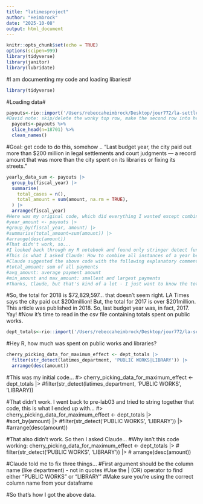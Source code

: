 ```yaml
---
title: "latimesproject"
author: "Heimbrock"
date: "2025-10-08"
output: html_document
---
```


```r
knitr::opts_chunk$set(echo = TRUE)
options(scipen=999)
library(tidyverse)
library(janitor)
library(lubridate)
```

#I am documenting my code and loading libaries#
```r
library(tidyverse)
```

#Loading data#

```r
payouts<-rio::import('/Users/rebeccaheimbrock/Desktop/jour772/la-settlements-analysis/input/payouts.xlsx', skip=1, header=TRUE)
#David note: skip/delete the wonky top row, make the second row into headers #Bex note: I got this code from David after fighting with Claude.
  payouts<-payouts %>% 
  slice_head(n=18701) %>% 
  clean_names()
```
#Goal: get code to do this, somehow .. "Last budget year, the city paid out more than $200 million in legal settlements and court judgments — a record amount that was more than the city spent on its libraries or fixing its streets."

```r
yearly_data_sum <- payouts |> 
  group_by(fiscal_year) |>
  summarise(
    total_cases = n(),
    total_amount = sum(amount, na.rm = TRUE),
  ) |> 
  arrange(fiscal_year)
#Here was my original code, which did everything I wanted except combine all instances of X year to make one data column per year: 
#year_amount <- payouts |> 
#group_by(fiscal_year, amount) |> 
#summarise(total_amount=sum(amount)) |> 
#arrange(desc(amount))
#That didn't work, so...
#I looked back through my R notebook and found only stringer detect functions.
#This is what I asked Claude: How to combine all instances of a year being mentioned in a spreadsheet? Claude then asked me to explain whether the data was in its own column, and how it was formatted.
#Claude suggested the above code with the following explanatory comment: #total_cases: number of payments made that year
#total_amount: sum of all payments
#avg_amount: average payment amount
#min_amount and max_amount: smallest and largest payments
#Thanks, Claude, but that's kind of a lot - I just want to know the total amount. So, all I included was total_amount.
```

#So, the total for 2018 is $72,829,597... that doesn't seem right. LA Times says the city paid out $200million! But, the total for 2017 is over $201million. This article was published in 2018. So, last budget year was, in fact, 2017. Yay!
#Now it's time to read in the csv file containing totals spent on public works.
```r
dept_totals<-rio::import('/Users/rebeccaheimbrock/Desktop/jour772/la-settlements-analysis/output/department-totals.csv')
```
#Hey R, how much was spent on public works and libraries? 
```r
cherry_picking_data_for_maximum_effect <- dept_totals |>
  filter(str_detect(latimes_department, 'PUBLIC WORKS|LIBRARY')) |>
  arrange(desc(amount))
```
#This was my initial code...
#> cherry_picking_data_for_maximum_effect <- dept_totals |>
#filter(str_detect(latimes_department, 'PUBLIC WORKS', 'LIBRARY))

#That didn't work. I went back to pre-lab03 and tried to string together that code, this is what I ended up with...
#> cherry_picking_data_for_maximum_effect <- dept_totals |>
#sort_by(amount) |>
#filter(str_detect('PUBLIC WORKS', 'LIBRARY')) |>
#arrange(desc(amount))

#That also didn't work. So then I asked Claude... 
#Why isn't this code working: cherry_picking_data_for_maximum_effect <- dept_totals |>
# filter(str_detect('PUBLIC WORKS', 'LIBRARY')) |>
# arrange(desc(amount))

#Claude told me to fix three things...
#First argument should be the column name (like department) - not in quotes
#Use the | (OR) operator to find either "PUBLIC WORKS" or "LIBRARY"
#Make sure you're using the correct column name from your dataframe

#So that's how I got the above data.
